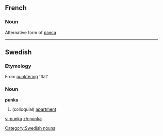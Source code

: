 ==French==

===Noun===
Alternative form of [[panca]]

----

==Swedish==

===Etymology===
From [[punktering]] 'flat'

===Noun===
'''punka'''

# (colloquial) [[apartment]]

[[Category:Swedish nouns]]

[[vi:punka]]
[[zh:punka]]
